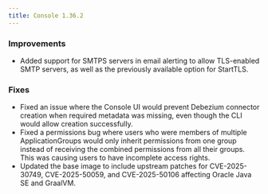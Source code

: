 ```yaml
---
title: Console 1.36.2
---
```


### Improvements

- Added support for SMTPS servers in email alerting to allow TLS-enabled SMTP servers, as well as the previously available option for StartTLS.

### Fixes

- Fixed an issue where the Console UI would prevent Debezium connector creation when required metadata was missing, even though the CLI would allow creation successfully.
- Fixed a permissions bug where users who were members of multiple ApplicationGroups would only inherit permissions from one group instead of receiving the combined permissions from all their groups. This was causing users to have incomplete access rights.
- Updated the base image to include upstream patches for CVE-2025-30749, CVE-2025-50059, and CVE-2025-50106 affecting Oracle Java SE and GraalVM.